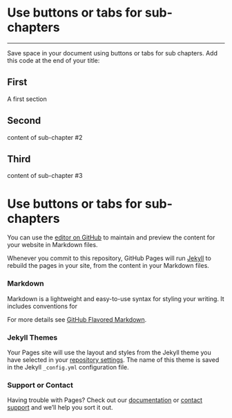 
# Use buttons or tabs for sub-chapters {.tabset .tabset-fade .tabset-pills}

***
Save space in your document using buttons or tabs for sub chapters. Add this code at the end of your title:

## First

A first section

## Second

content of sub-chapter #2

## Third

content of sub-chapter #3


# Use buttons or tabs for sub-chapters {.tabset .tabset-fade .tabset-pills}

You can use the [editor on GitHub](https://github.com/matthewbcoleman/matthewbcoleman.github.io/edit/master/index.md) to maintain and preview the content for your website in Markdown files.

Whenever you commit to this repository, GitHub Pages will run [Jekyll](https://jekyllrb.com/) to rebuild the pages in your site, from the content in your Markdown files.

### Markdown

Markdown is a lightweight and easy-to-use syntax for styling your writing. It includes conventions for



For more details see [GitHub Flavored Markdown](https://guides.github.com/features/mastering-markdown/).

### Jekyll Themes

Your Pages site will use the layout and styles from the Jekyll theme you have selected in your [repository settings](https://github.com/matthewbcoleman/matthewbcoleman.github.io/settings). The name of this theme is saved in the Jekyll `_config.yml` configuration file.

### Support or Contact

Having trouble with Pages? Check out our [documentation](https://docs.github.com/categories/github-pages-basics/) or [contact support](https://github.com/contact) and we’ll help you sort it out.
